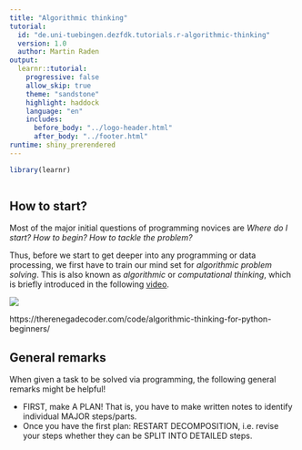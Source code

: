 ```yaml
---
title: "Algorithmic thinking"
tutorial:
  id: "de.uni-tuebingen.dezfdk.tutorials.r-algorithmic-thinking"
  version: 1.0
  author: Martin Raden
output: 
  learnr::tutorial:
    progressive: false
    allow_skip: true
    theme: "sandstone"
    highlight: haddock
    language: "en"
    includes:
      before_body: "../logo-header.html"
      after_body: "../footer.html"
runtime: shiny_prerendered
---
```

  
```r
library(learnr)
```

```css
```

## How to start?

Most of the major initial questions of programming novices are *Where do I start? How to begin? How to tackle the problem?*

Thus, before we start to get deeper into any programming or data processing, we first have to train our mind set for *algorithmic problem solving*. This is also known as *algorithmic* or *computational thinking*, which is briefly introduced in the following [video](https://youtu.be/_TWsmF8l418).

![](https://youtu.be/_TWsmF8l418)


https://therenegadecoder.com/code/algorithmic-thinking-for-python-beginners/

## General remarks

When given a task to be solved via programming, the following general remarks might be helpful!

- FIRST, make A PLAN! That is, you have to make written notes to identify individual MAJOR steps/parts. 
- Once you have the first plan: RESTART DECOMPOSITION, i.e. revise your steps whether they can be SPLIT INTO DETAILED steps. 


